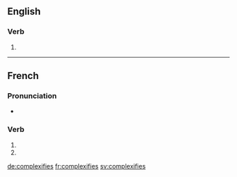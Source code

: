 {{also|complexifiés}}
==English==

===Verb===
{{head|en|verb form}}

# {{en-third-person singular of|complexify}}

----

==French==

===Pronunciation===
* {{homophones|lang=fr|complexifie|complexifient}}

===Verb===
{{fr-verb-form}}

# {{inflection of|complexifier||2|s|pres|indc|lang=fr}}
# {{inflection of|complexifier||2|s|pres|subj|lang=fr}}

[[de:complexifies]]
[[fr:complexifies]]
[[sv:complexifies]]